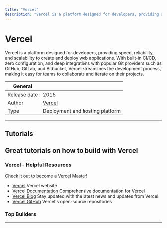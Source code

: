 ```yaml
---
title: "Vercel"
description: "Vercel is a platform designed for developers, providing speed, reliability, and scalability to create and deploy web applications. With built-in CI/CD, zero configuration, and deep integrations with popular Git providers such as GitHub, GitLab, and Bitbucket, Vercel streamlines the development process, making it easy for teams to collaborate and iterate on their projects."
---
```


# Vercel

Vercel is a platform designed for developers, providing speed, reliability, and scalability
to create and deploy web applications. With built-in CI/CD, zero configuration, and deep 
integrations with popular Git providers such as GitHub, GitLab, and Bitbucket, Vercel 
streamlines the development process, making it easy for teams to collaborate and iterate on their projects.

| General  |  |
| --- | --- |
| Release date | 2015 |
| Author | [Vercel](https://vercel.com) |
| Type | Deployment and hosting platform |

---

## Tutorials
Great tutorials on how to build with Vercel
<TechTutorials/>
---

### Vercel - Helpful Resources
Check it out to become a Vercel Master!

* [Vercel](https://vercel.com/) Vercel website
* [Vercel Documentation](https://vercel.com/docs) Comprehensive documentation for Vercel
* [Vercel Blog](https://vercel.com/blog) Stay updated with the latest news and updates from Vercel
* [Vercel GitHub](https://github.com/vercel) Vercel's open-source repositories

### Top Builders
<TopBuildersComponent/>

---
